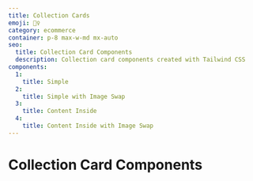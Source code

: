 ```yaml
---
title: Collection Cards
emoji: 🙋‍♀️
category: ecommerce
container: p-8 max-w-md mx-auto
seo:
  title: Collection Card Components
  description: Collection card components created with Tailwind CSS
components:
  1:
    title: Simple
  2:
    title: Simple with Image Swap
  3:
    title: Content Inside
  4:
    title: Content Inside with Image Swap
---
```


# Collection Card Components

<CollectionList
  componentsData={componentsData}
  componentContainer={componentContainer}
/>

